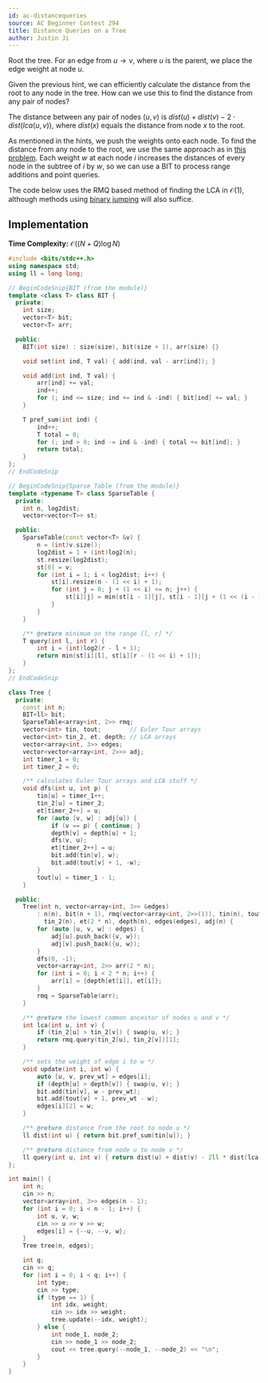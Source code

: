 ```yaml
---
id: ac-distancequeries
source: AC Beginner Contest 294
title: Distance Queries on a Tree
author: Justin Ji
---
```


<Spoiler title = "Hint">

Root the tree. For an edge from $u \rightarrow v$, where $u$ is
the parent, we place the edge weight at node $u$.

</Spoiler>

<Spoiler title = "Hint 2">

Given the previous hint, we can efficiently calculate the distance from the root
to any node in the tree. How can we use this to find the distance from any pair
of nodes?

</Spoiler>

<Spoiler title = "Answer to Hint 2">

The distance between any pair of nodes $(u, v)$ is
$dist(u) + dist(v) - 2 \cdot dist(lca(u, v))$,
where $dist(x)$ equals the distance from node $x$ to the
root.

</Spoiler>

<Spoiler title = "Explanation">

As mentioned in the hints, we push the weights onto each node. To find the distance from any node to the root,
we use the same approach as in [this problem](/problems/cses-1138-path-queries/solution). Each weight $w$ at each node $i$ increases the distances of every node in the subtree of $i$ by $w$, so we can use a BIT to process range additions and point queries.

The code below uses the RMQ based method of finding the LCA in $\mathcal{O}(1)$, although methods using [binary jumping](/plat/binary-jump) will also suffice.

## Implementation

**Time Complexity:** $\mathcal{O}((N + Q)\log{N})$

<LanguageSection>
<CPPSection>

```cpp
#include <bits/stdc++.h>
using namespace std;
using ll = long long;

// BeginCodeSnip{BIT (from the module)}
template <class T> class BIT {
  private:
	int size;
	vector<T> bit;
	vector<T> arr;

  public:
	BIT(int size) : size(size), bit(size + 1), arr(size) {}

	void set(int ind, T val) { add(ind, val - arr[ind]); }

	void add(int ind, T val) {
		arr[ind] += val;
		ind++;
		for (; ind <= size; ind += ind & -ind) { bit[ind] += val; }
	}

	T pref_sum(int ind) {
		ind++;
		T total = 0;
		for (; ind > 0; ind -= ind & -ind) { total += bit[ind]; }
		return total;
	}
};
// EndCodeSnip

// BeginCodeSnip{Sparse Table (from the module)}
template <typename T> class SparseTable {
  private:
	int n, log2dist;
	vector<vector<T>> st;

  public:
	SparseTable(const vector<T> &v) {
		n = (int)v.size();
		log2dist = 1 + (int)log2(n);
		st.resize(log2dist);
		st[0] = v;
		for (int i = 1; i < log2dist; i++) {
			st[i].resize(n - (1 << i) + 1);
			for (int j = 0; j + (1 << i) <= n; j++) {
				st[i][j] = min(st[i - 1][j], st[i - 1][j + (1 << (i - 1))]);
			}
		}
	}

	/** @return minimum on the range [l, r] */
	T query(int l, int r) {
		int i = (int)log2(r - l + 1);
		return min(st[i][l], st[i][r - (1 << i) + 1]);
	}
};
// EndCodeSnip

class Tree {
  private:
	const int n;
	BIT<ll> bit;
    SparseTable<array<int, 2>> rmq;
	vector<int> tin, tout;        // Euler Tour arrays
    vector<int> tin_2, et, depth; // LCA arrays
	vector<array<int, 3>> edges;
	vector<vector<array<int, 2>>> adj;
	int timer_1 = 0;
    int timer_2 = 0;

	/** calculates Euler Tour arrays and LCA stuff */
	void dfs(int u, int p) {
		tin[u] = timer_1++;
        tin_2[u] = timer_2;
        et[timer_2++] = u;
		for (auto [v, w] : adj[u]) {
			if (v == p) { continue; }
            depth[v] = depth[u] + 1;
			dfs(v, u);
            et[timer_2++] = u;
			bit.add(tin[v], w);
			bit.add(tout[v] + 1, -w);
		}
		tout[u] = timer_1 - 1;
	}

  public:
	Tree(int n, vector<array<int, 3>> &edges)
	    : n(n), bit(n + 1), rmq(vector<array<int, 2>>(1)), tin(n), tout(n),
	      tin_2(n), et(2 * n), depth(n), edges(edges), adj(n) {
		for (auto [u, v, w] : edges) {
			adj[u].push_back({v, w});
			adj[v].push_back({u, w});
		}
		dfs(0, -1);
        vector<array<int, 2>> arr(2 * n);
        for (int i = 0; i < 2 * n; i++) {
            arr[i] = {depth[et[i]], et[i]};
        }
        rmq = SparseTable(arr);
	}

	/** @return the lowest common ancestor of nodes u and v */
	int lca(int u, int v) {
		if (tin_2[u] > tin_2[v]) { swap(u, v); }
		return rmq.query(tin_2[u], tin_2[v])[1];
	}

	/** sets the weight of edge i to w */
	void update(int i, int w) {
		auto [u, v, prev_wt] = edges[i];
		if (depth[u] > depth[v]) { swap(u, v); }
		bit.add(tin[v], w - prev_wt);
		bit.add(tout[v] + 1, prev_wt - w);
		edges[i][2] = w;
	}

	/** @return distance from the root to node u */
	ll dist(int u) { return bit.pref_sum(tin[u]); }

	/** @return distance from node u to node v */
	ll query(int u, int v) { return dist(u) + dist(v) - 2ll * dist(lca(u, v)); }
};

int main() {
	int n;
	cin >> n;
	vector<array<int, 3>> edges(n - 1);
	for (int i = 0; i < n - 1; i++) {
		int u, v, w;
		cin >> u >> v >> w;
		edges[i] = {--u, --v, w};
	}
	Tree tree(n, edges);

	int q;
	cin >> q;
	for (int i = 0; i < q; i++) {
		int type;
		cin >> type;
		if (type == 1) {
			int idx, weight;
			cin >> idx >> weight;
			tree.update(--idx, weight);
		} else {
			int node_1, node_2;
			cin >> node_1 >> node_2;
			cout << tree.query(--node_1, --node_2) << "\n";
		}
	}
}
```

</CPPSection>
</LanguageSection>

</Spoiler>
